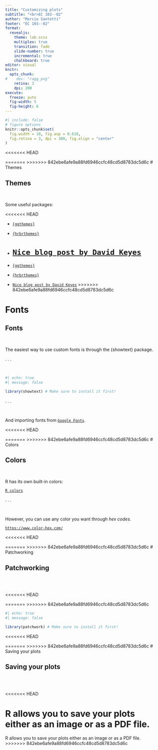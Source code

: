 ```yaml
---
title: "Customizing plots"
subtitle: "<br>EC 103--02"
author: "Marcio Santetti"
footer: "EC 103--02"
format: 
  revealjs:
    theme: lab.scss
    multiplex: true
    transition: fade
    slide-number: true
    incremental: true 
    chalkboard: true
editor: visual
knitr:
  opts_chunk:
#    dev: "ragg_png"
    retina: 3
    dpi: 200
execute:
  freeze: auto
  fig-width: 5
  fig-height: 6
---
```


```r
#| include: false
# figure options
knitr::opts_chunk$set(
  fig.width = 10, fig.asp = 0.618,
  fig.retina = 3, dpi = 300, fig.align = "center"
)
```

<<<<<<< HEAD

=======
>>>>>>> 842ebe6afe9a88fd6946ccfc48cd5d8783dc5d6c
# Themes

## Themes

<br>

Some useful packages:

<<<<<<< HEAD

- [`{ggthemes}`](https://yutannihilation.github.io/allYourFigureAreBelongToUs/ggthemes/)

- [`{hrbrthemes}`](https://github.com/hrbrmstr/hrbrthemes)

- [`Nice blog post by David Keyes`](https://rfortherestofus.com/2019/08/themes-to-improve-your-ggplot-figures/)
=======
-   [`{ggthemes}`](https://yutannihilation.github.io/allYourFigureAreBelongToUs/ggthemes/)

-   [`{hrbrthemes}`](https://github.com/hrbrmstr/hrbrthemes)

-   [`Nice blog post by David Keyes`](https://rfortherestofus.com/2019/08/themes-to-improve-your-ggplot-figures/)
>>>>>>> 842ebe6afe9a88fd6946ccfc48cd5d8783dc5d6c

# Fonts

## Fonts

<br>

The easiest way to use custom fonts is through the {showtext} package.

. . .

<br>

```r
#| echo: true
#| message: false

library(showtext) # Make sure to install it first!


```

. . .

<br>

And importing fonts from [`Google Fonts`](https://fonts.google.com/).

<<<<<<< HEAD






=======
>>>>>>> 842ebe6afe9a88fd6946ccfc48cd5d8783dc5d6c
# Colors

## Colors

<br>

R has its own built-in colors:

[`R colors`](https://www.datanovia.com/en/blog/awesome-list-of-657-r-color-names/)

. . .

<br>

However, you can use any color you want through *hex codes*.

[`https://www.color-hex.com/`](https://www.color-hex.com/)

<<<<<<< HEAD

=======
>>>>>>> 842ebe6afe9a88fd6946ccfc48cd5d8783dc5d6c
# Patchworking

## Patchworking

<br><br>

<<<<<<< HEAD

=======
>>>>>>> 842ebe6afe9a88fd6946ccfc48cd5d8783dc5d6c
```r
#| echo: true
#| message: false

library(patchwork) # Make sure to install it first!


```

<<<<<<< HEAD


=======
>>>>>>> 842ebe6afe9a88fd6946ccfc48cd5d8783dc5d6c
# Saving your plots

## Saving your plots

<br><br>

<<<<<<< HEAD

R allows you to save your plots either as an image or as a PDF file.
=======
R allows you to save your plots either as an image or as a PDF file.
>>>>>>> 842ebe6afe9a88fd6946ccfc48cd5d8783dc5d6c
